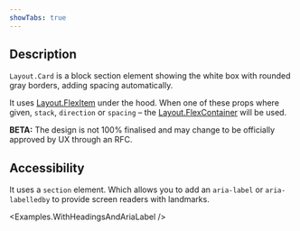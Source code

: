 ```yaml
---
showTabs: true
---
```



## Description

`Layout.Card` is a block section element showing the white box with rounded gray borders, adding spacing automatically.

It uses [Layout.FlexItem](/uilib/components/layout/FlexItem) under the hood. When one of these props where given, `stack`, `direction` or `spacing` – the [Layout.FlexContainer](/uilib/components/layout/FlexContainer) will be used.

**BETA:** The design is not 100% finalised and may change to be officially approved by UX through an RFC.

## Accessibility

It uses a `section` element. Which allows you to add an `aria-label` or `aria-labelledby` to provide screen readers with landmarks.

<Examples.WithHeadingsAndAriaLabel />
